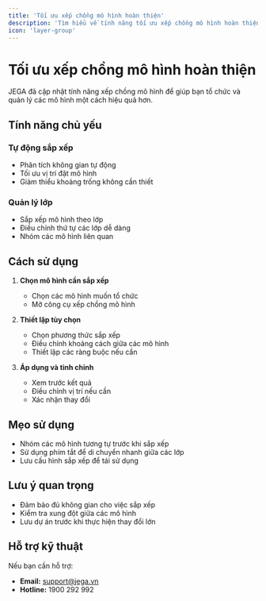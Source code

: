 ```yaml
---
title: 'Tối ưu xếp chồng mô hình hoàn thiện'
description: 'Tìm hiểu về tính năng tối ưu xếp chồng mô hình hoàn thiện trong JEGA'
icon: 'layer-group'
---
```


# Tối ưu xếp chồng mô hình hoàn thiện

JEGA đã cập nhật tính năng xếp chồng mô hình để giúp bạn tổ chức và quản lý các mô hình một cách hiệu quả hơn.

## Tính năng chủ yếu

### Tự động sắp xếp
- Phân tích không gian tự động
- Tối ưu vị trí đặt mô hình
- Giảm thiểu khoảng trống không cần thiết

### Quản lý lớp
- Sắp xếp mô hình theo lớp
- Điều chỉnh thứ tự các lớp dễ dàng
- Nhóm các mô hình liên quan

## Cách sử dụng

1. **Chọn mô hình cần sắp xếp**
   - Chọn các mô hình muốn tổ chức
   - Mở công cụ xếp chồng mô hình

2. **Thiết lập tùy chọn**
   - Chọn phương thức sắp xếp
   - Điều chỉnh khoảng cách giữa các mô hình
   - Thiết lập các ràng buộc nếu cần

3. **Áp dụng và tinh chỉnh**
   - Xem trước kết quả
   - Điều chỉnh vị trí nếu cần
   - Xác nhận thay đổi

## Mẹo sử dụng

- Nhóm các mô hình tương tự trước khi sắp xếp
- Sử dụng phím tắt để di chuyển nhanh giữa các lớp
- Lưu cấu hình sắp xếp để tái sử dụng

## Lưu ý quan trọng

- Đảm bảo đủ không gian cho việc sắp xếp
- Kiểm tra xung đột giữa các mô hình
- Lưu dự án trước khi thực hiện thay đổi lớn

## Hỗ trợ kỹ thuật

Nếu bạn cần hỗ trợ:
- **Email:** support@jega.vn
- **Hotline:** 1900 292 992
